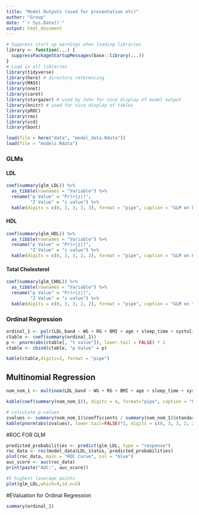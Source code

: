 ```yaml
---
title: "Model Outputs (used for presentation etc)"
author: "Group"
date: "`r Sys.Date()`"
output: html_document
---
```


```r
# Suppress start up warnings when loading libraries
library <- function(...) {
  suppressPackageStartupMessages(base::library(...))
}
# Load in all libraries
library(tidyverse)
library(here) # directory referencing
library(MASS)
library(nnet)
library(caret)
library(stargazer) # used by John for nice display of model output
library(knitr) # used for nice display of tables
library(pROC)
library(rms)
library(vcd)
library(boot)
```


```r
load(file = here("data", "model_data.Rdata"))
load(file = "models.Rdata")
```


### GLMs

#### LDL

```r
coef(summary(glm_LDL)) %>%
  as_tibble(rownames = "Variable") %>%
  rename("p Value" = "Pr(>|z|)",
         "Z Value" = "z value") %>%
  kable(digits = c(0, 3, 3, 3, 3), format = "pipe", caption = "GLM on LDL_status")
```

#### HDL

```r
coef(summary(glm_HDL)) %>%
  as_tibble(rownames = "Variable") %>%
  rename("p Value" = "Pr(>|z|)",
         "Z Value" = "z value") %>%
  kable(digits = c(0, 3, 3, 2, 2), format = "pipe", caption = "GLM on HDL_status")
```

#### Total Cholesterol

```r
coef(summary(glm_CHOL)) %>%
  as_tibble(rownames = "Variable") %>%
  rename("p Value" = "Pr(>|z|)",
         "Z Value" = "z value") %>%
  kable(digits = c(0, 3, 3, 2, 2), format = "pipe", caption = "GLM on total_cholesterol_status")
```


### Ordinal Regression
```r
ordinal_1 <- polr(LDL_band ~ WG + RG + BMI + age + sleep_time + systolic_blood_pressure + exercise_duration, data = model_data)
ctable <- coef(summary(ordinal_1))
p <- pnorm(abs(ctable[, "t value"]), lower.tail = FALSE) * 2
ctable <- cbind(ctable, "p Value" = p)

kable(ctable,digits=2, format = "pipe")
```

## Multinomial Regression
```r
nom_nom_1 <- multinom(LDL_band ~ WG + RG + BMI + age + sleep_time + systolic_blood_pressure + exercise_duration, data = model_data, trace=FALSE)

kable(coef(summary(nom_nom_1)), digits = 4, format="pipe", caption = "Coefficients")

# calculate p-values
zvalues <- summary(nom_nom_1)$coefficients / summary(nom_nom_1)$standard.errors
kable(pnorm(abs(zvalues), lower.tail=FALSE)*2, digits = c(0, 3, 3, 2, 2), format="pipe", caption = "P values")

```
#ROC FOR GLM
```r
predicted_probabilities <- predict(glm_LDL, type = "response")
roc_data <- roc(model_data$LDL_status, predicted_probabilities)
plot(roc_data, main = "ROC Curve", col = "blue")
auc_score <- auc(roc_data)
print(paste("AUC:", auc_score))
```

```r
#5 highest leverage points
plot(glm_LDL,which=4,id.n=5)
```

#EValuation for Ordinal Regression
```r
summary(ordinal_1)

```






